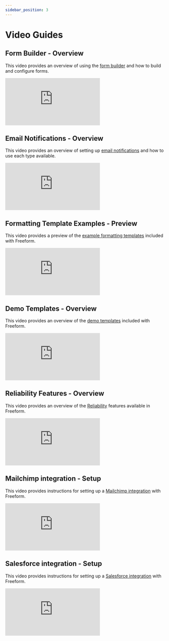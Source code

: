 ```yaml
---
sidebar_position: 3
---
```


# Video Guides

## Form Builder - Overview

This video provides an overview of using the [form builder](../forms/builder.mdx) and how to build and configure forms.

<iframe
  className="video-iframe"
  src="https://www.youtube.com/embed/94H5c9T4EHE"
  title="Form Builder - Overview"
  frameborder="0"
  allow="accelerometer; autoplay; clipboard-write; encrypted-media; gyroscope; picture-in-picture; web-share"
  allowfullscreen
></iframe>

## Email Notifications - Overview

This video provides an overview of setting up [email notifications](../forms/email-notifications.mdx) and how to use each type available.

<iframe
  className="video-iframe"
  src="https://www.youtube.com/embed/M_VRSj1wR7M"
  title="Email Notifications - Overview"
  frameborder="0"
  allow="accelerometer; autoplay; clipboard-write; encrypted-media; gyroscope; picture-in-picture; web-share"
  allowfullscreen
></iframe>

## Formatting Template Examples - Preview

This video provides a preview of the [example formatting templates](../templates/formatting/index.mdx) included with Freeform.

<iframe
  className="video-iframe"
  src="https://www.youtube.com/embed/78LAmvZ0yoA"
  title="Formatting Template Examples - Preview"
  frameborder="0"
  allow="accelerometer; autoplay; clipboard-write; encrypted-media; gyroscope; picture-in-picture; web-share"
  allowfullscreen
></iframe>

## Demo Templates - Overview

This video provides an overview of the [demo templates](../configuration/demo-templates.mdx) included with Freeform.

<iframe
  className="video-iframe"
  src="https://www.youtube.com/embed/bxJtIZNAIoU"
  title="Demo Templates - Overview"
  frameborder="0"
  allow="accelerometer; autoplay; clipboard-write; encrypted-media; gyroscope; picture-in-picture; web-share"
  allowfullscreen
></iframe>

## Reliability Features - Overview

This video provides an overview of the [Reliability](../configuration/settings.mdx) features available in Freeform.

<iframe
  className="video-iframe"
  src="https://www.youtube.com/embed/DoB0OXSzyu0"
  title="Reliability Features - Overview"
  frameborder="0"
  allow="accelerometer; autoplay; clipboard-write; encrypted-media; gyroscope; picture-in-picture; web-share"
  allowfullscreen
></iframe>

## Mailchimp integration - Setup

This video provides instructions for setting up a [Mailchimp integration](../integrations/mailchimp.mdx) with Freeform.

<iframe
  className="video-iframe"
  src="https://www.youtube.com/embed/xeMdWeIG1N4"
  title="Mailchimp integration - Setup"
  frameborder="0"
  allow="accelerometer; autoplay; clipboard-write; encrypted-media; gyroscope; picture-in-picture; web-share"
  allowfullscreen
></iframe>

## Salesforce integration - Setup

This video provides instructions for setting up a [Salesforce integration](../integrations/salesforce.mdx) with Freeform.

<iframe
  className="video-iframe"
  src="https://www.youtube.com/embed/KVAmqTVqxo0"
  title="Salesforce integration - Setup"
  frameborder="0"
  allow="accelerometer; autoplay; clipboard-write; encrypted-media; gyroscope; picture-in-picture; web-share"
  allowfullscreen
></iframe>

